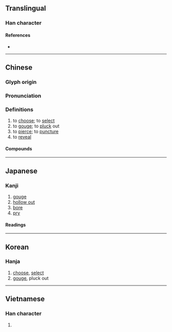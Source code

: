 {{also|刔}}
{{character info}}
==Translingual==

===Han character===
{{Han char|rn=64|rad=手|as=04|sn=7|four=55030|canj=QDK|ids=⿰扌夬}}

====References====
* {{Han ref|kx=0420.200|dkj=11873|dj=0767.210|hdz=31844.060|uh=6289|ud=25225|bh=A7E0|bd=42976}}

----

==Chinese==
{{zh-forms}}

===Glyph origin===
{{Han etym}}

===Pronunciation===
{{zh-pron
|m=jué
|c=kyut3
|mn=koat
|mc=y
|oc=y
|cat=v
}}

===Definitions===
{{zh-hanzi}}

# to [[choose]]; to [[select]]
# to [[gouge]]; to [[pluck]] out
# to [[pierce]]; to [[puncture]]
# to [[reveal]]

====Compounds====
{{zh-der|伍員抉目|剔抉|怒猊抉石|抉剔|抉擇|抉擿|抉瑕掩瑜|抉瑕擿釁|抉目|掀雷抉電|搜奇抉怪|爬梳剔抉|爬羅剔抉|鉤隱抉微}}

----

==Japanese==

===Kanji===
{{ja-kanji|grade=|rs=手04}}

# [[gouge]]
# [[hollow out]]
# [[bore]]
# [[pry]]

====Readings====
{{ja-readings
|on=けつ
|kun=えぐ-る
}}

----

==Korean==

===Hanja===
{{ko-hanja|hangeul=결|eumhun=|rv=gyeol|mr=kyŏl|y=kyel}}

# [[choose]], [[select]]
# [[gouge]], pluck out

----

==Vietnamese==

===Han character===
{{vi-readings|reading=khoét, quyết, quét, quẹt, quạt|rs=手04}}

# {{rfdef|vi|sort=手04}}